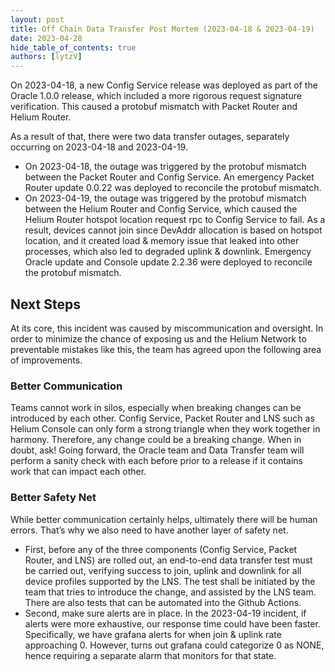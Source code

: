 ```yaml
---
layout: post
title: Off Chain Data Transfer Post Mortem (2023-04-18 & 2023-04-19)
date: 2023-04-28
hide_table_of_contents: true
authors: [lytzV]
---
```


On 2023-04-18, a new Config Service release was deployed as part of the Oracle 1.0.0 release, which
included a more rigorous request signature verification. This caused a protobuf mismatch with Packet
Router and Helium Router.

<!--truncate-->

As a result of that, there were two data transfer outages, separately occurring on 2023-04-18 and
2023-04-19.

- On 2023-04-18, the outage was triggered by the protobuf mismatch between the Packet Router and
  Config Service. An emergency Packet Router update 0.0.22 was deployed to reconcile the protobuf
  mismatch.
- On 2023-04-19, the outage was triggered by the protobuf mismatch between the Helium Router and
  Config Service, which caused the Helium Router hotspot location request rpc to Config Service to
  fail. As a result, devices cannot join since DevAddr allocation is based on hotspot location, and
  it created load & memory issue that leaked into other processes, which also led to degraded uplink
  & downlink. Emergency Oracle update and Console update 2.2.36 were deployed to reconcile the
  protobuf mismatch.

## Next Steps

At its core, this incident was caused by miscommunication and oversight. In order to minimize the
chance of exposing us and the Helium Network to preventable mistakes like this, the team has agreed
upon the following area of improvements.

### Better Communication

Teams cannot work in silos, especially when breaking changes can be introduced by each other. Config
Service, Packet Router and LNS such as Helium Console can only form a strong triangle when they work
together in harmony. Therefore, any change could be a breaking change. When in doubt, ask! Going
forward, the Oracle team and Data Transfer team will perform a sanity check with each before prior
to a release if it contains work that can impact each other.

### Better Safety Net

While better communication certainly helps, ultimately there will be human errors. That’s why we
also need to have another layer of safety net.

- First, before any of the three components (Config Service, Packet Router, and LNS) are rolled out,
  an end-to-end data transfer test must be carried out, verifying success to join, uplink and
  downlink for all device profiles supported by the LNS. The test shall be initiated by the team
  that tries to introduce the change, and assisted by the LNS team. There are also tests that can be
  automated into the Github Actions.
- Second, make sure alerts are in place. In the 2023-04-19 incident, if alerts were more exhaustive,
  our response time could have been faster. Specifically, we have grafana alerts for when join &
  uplink rate approaching 0. However, turns out grafana could categorize 0 as NONE, hence requiring
  a separate alarm that monitors for that state.
